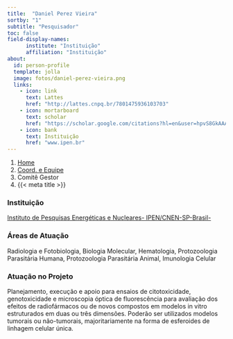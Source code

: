```yaml
---
title:  "Daniel Perez Vieira"
sortby: "1"
subtitle: "Pesquisador"
toc: false
field-display-names:
      institute: "Instituição"
      affiliation: "Instituição"
about:
  id: person-profile
  template: jolla
  image: fotos/daniel-perez-vieira.png
  links:
    - icon: link
      text: Lattes
      href: "http://lattes.cnpq.br/7801475936103703"
    - icon: mortarboard
      text: scholar
      href: "https://scholar.google.com/citations?hl=en&user=hpvS8GkAAAAJ"
    - icon: bank
      text: Instituição
      href: "www.ipen.br"
---
```


```{=html}
<nav aria-label="breadcrumb">
  <ol class="breadcrumb">
    <li class="breadcrumb-item"><a href="../../index.html">Home</a></li>
    <li class="breadcrumb-item"><a href="../coord-equipe.html">Coord. e Equipe</a></li>
    <li class="breadcrumb-item active">Comitê Gestor</li>
    <li class="breadcrumb-item active" aria-current="page">{{< meta title >}}</li>
  </ol>
</nav>
```
:::{#person-profile}
:::

### Instituição

[Instituto de Pesquisas Energéticas e Nucleares- IPEN/CNEN-SP-Brasil-](www.ipen.br)

### Áreas de Atuação

Radiologia e Fotobiologia, Biologia Molecular, Hematologia, Protozoologia Parasitária Humana, Protozoologia Parasitária Animal, Imunologia Celular

### Atuação no Projeto

Planejamento, execução e apoio para ensaios de citotoxicidade, genotoxicidade e microscopia óptica de fluorescência para avaliação dos efeitos de radiofármacos ou de novos compostos em modelos in vitro estruturados em duas ou três dimensões. Poderão ser utilizados modelos tumorais ou não-tumorais, majoritariamente na forma de esferoides de linhagem celular única.
